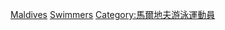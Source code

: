 [[Category:各國奧運游泳運動員|Maldives]]
[[Category:马尔代夫夏季奥运运动员|Swimmers]]
[[Category:馬爾地夫游泳運動員|Category:馬爾地夫游泳運動員]]